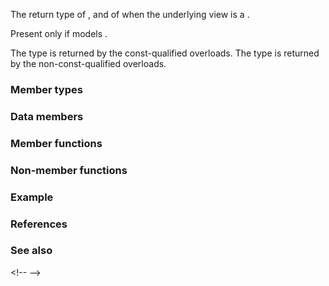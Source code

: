 {{cpp/ranges/chunk_view/title|''iterator''}}
{{cpp/ranges/chunk_view/navbar}}

{{ddcl|since=c++23|notes={{mark expos}}|
template&lt; bool Const &gt;
class /*iterator*/
}}

The return type of {{rlpt|begin|chunk_view::begin}}, and of {{rlpt|end|chunk_view::end}} when the underlying view {{tt|V}} is a {{lconcept|common_range}}.

Present only if {{tt|V}} models {{lconcept|forward_range}}.

The type {{c|/*iterator*/&lt;true&gt;}} is returned by the const-qualified overloads. The type {{c|/*iterator*/&lt;false&gt;}} is returned by the non-const-qualified overloads.

===Member types===
{{dsc begin}}
{{dsc hitem|Member type|Definition}}
{{dsc expos mem type|Parent|private=yes|{{c|const chunk_view}} if {{tt|Const}} is {{c|true}}, otherwise {{c|chunk_view}}.}}
{{dsc expos mem type|Base|private=yes|{{c|const V}} if {{tt|Const}} is {{c|true}}, otherwise {{c|V}}.}}
{{dsc|{{tt|iterator_category}}|{{c|std::input_iterator_tag}}}}
{{dsc|{{tt|iterator_concept}}|
* {{c|std::random_access_iterator_tag}}, if {{tti|Base}} models {{lconcept|random_access_range}}. Otherwise,
* {{c|std::bidirectional_iterator_tag}}, if {{tti|Base}} models {{lconcept|bidirectional_range}}. Otherwise,
* {{c|std::forward_iterator_tag}}.}}
{{dsc|{{tt|value_type}}|{{c|decltype(views::take(ranges::subrange(current_, end_), n_));}}.}}
{{dsc|{{tt|difference_type}}|{{c|ranges::range_difference_t&lt;Base&gt;}}}}
{{dsc end}}

===Data members===
{{dsc begin}}
{{dsc hitem|Member name|Definition}}
{{dsc expos mem obj|current_|private=yes|{{c|ranges::iterator_t&lt;Base&gt;}}, holds an iterator to the first element of current chunk in the underlying sequence (i.e. the begin of a chunk).}}
{{dsc expos mem obj|end_|private=yes|{{c|ranges::sentinel_t&lt;Base&gt;}}, holds a sentinel to the end of the underlying sequence.}}
{{dsc expos mem obj|n_|private=yes|{{c|ranges::range_difference_t&lt;Base&gt;}}, holds initial number of elements in the chunk (the last chunk can be smaller).}}
{{dsc expos mem obj|missing_|private=yes|{{c|ranges::range_difference_t&lt;Base&gt;}}, usually equals to {{c|ranges::advance(current_, n_, end_);}}.}}
{{dsc end}}

===Member functions===
{{dsc begin}}
{{dsc mem ctor|cpp/ranges/chunk_view/iterator/iterator|constructs an iterator}}
{{dsc mem fun|cpp/ranges/chunk_view/iterator/base|returns an iterator to current element}}
{{dsc mem fun|cpp/ranges/chunk_view/iterator/operator*|accesses the element}}
{{dsc mem fun|cpp/ranges/chunk_view/iterator/operator_at|title=operator[]|accesses an element by index}}
{{dsc inc|cpp/ranges/adaptor/iterator/dsc operator arith|chunk_view}}
{{dsc end}}

===Non-member functions===
{{dsc begin}}
{{dsc fun|cpp/ranges/chunk_view/iterator/operator_cmp|title=operator==&lt;br&gt;operator&lt;&lt;br&gt;operator&gt;&lt;br&gt;operator&lt;=&lt;br&gt;operator&gt;=&lt;br&gt;operator&lt;=&gt;|compares the underlying iterators|notes={{mark c++23}}}}
{{dsc fun|cpp/ranges/chunk_view/iterator/operator_arith2|title=operator+&lt;br&gt;operator-|performs iterator arithmetic|notes={{mark c++23}}}}
{{dsc end}}

===Example===
{{example}}

===References===
{{ref std c++23}}
{{ref std|title=Class template {{tt|chunk_view::iterator}} for forward ranges|id=range.chunk.fwd.iter|section=26.7.28.7}}
{{ref std end}}

===See also===
{{dsc begin}}&lt;!--
{{dsc inc|cpp/ranges/chunk_view/dsc outer_iterator}}--&gt;
{{dsc end}}

{{langlinks|de|es|ja|ru|zh}}